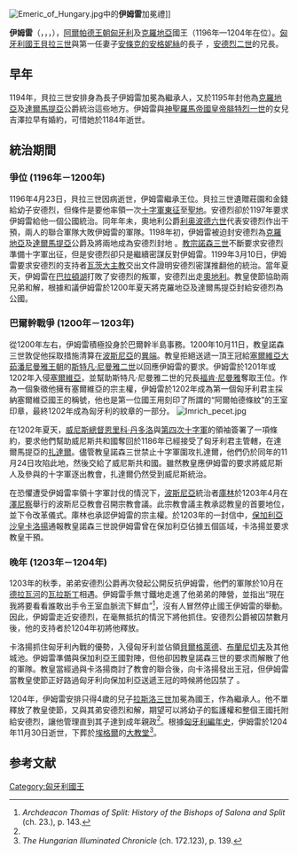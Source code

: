 [[File:Emeric_of_Hungary.jpg|thumb]]中的'''伊姆雷'''加冕禮]]

'''伊姆雷'''（{{lang-hu|'''Imre'''}}，{{lang-hr|'''Emerik'''}}，{{lang-sk|'''Imrich'''}}，{{bd|1174年||1204年|11月30日}}），[[阿爾帕德王朝|阿爾帕德王朝]][[匈牙利|匈牙利]]及[[克羅地亞|克羅地亞]]國王（1196年—1204年在位）。[[匈牙利國王|匈牙利國王]][[貝拉三世|貝拉三世]]與第一任妻子[[安條克的安格妮絲|安條克的安格妮絲]]的長子{{sfn|Makk|1994|p=282}}{{sfn|Kristó|Makk|1996|p=225}} ，[[安德烈二世|安德烈二世]]的兄長。

==早年==
1194年，貝拉三世安排身為長子伊姆雷加冕為繼承人{{sfn|Bartl|Čičaj|Kohútova|Letz|2002|p=30}}{{sfn|Makk|1989|p=114}}，又於1195年封他為[[克羅地亞|克羅地亞]]及[[達爾馬提亞|達爾馬提亞]]公爵統治這些地方{{sfn|Makk|1994|p=282}}{{sfn|Berend|Urbańczyk|Wiszewski|2013|p=178}}。伊姆雷與[[神聖羅馬帝國皇帝|神聖羅馬帝國皇帝]][[腓特烈一世_(神聖羅馬帝國)|腓特烈一世]]的女兒吉澤拉早有婚約，可惜她於1184年逝世{{sfn|Makk|1989|p=116}}。

==統治期間==
===爭位 (1196年－1200年)===
1196年4月23日，貝拉三世因病逝世，伊姆雷繼承王位{{sfn|Kristó|Makk|1996|p=225}}{{sfn|Berend|Urbańczyk|Wiszewski|2013|p=178}}。貝拉三世遺贈莊園和金錢給幼子安德烈，但條件是要他率領一次[[十字軍東征|十字軍東征]]至[[聖地|聖地]]{{sfn|Berend|Urbańczyk|Wiszewski|2013|pp=178, 234}}。安德烈卻於1197年要求伊姆雷給他一個公國統治{{sfn|Berend|Urbańczyk|Wiszewski|2013|p=234}}{{sfn|Fine|1994|p=22}}。同年年未，奧地利公爵[[利奥波德六世_(奥地利)|利奥波德六世]]代表安德烈作出干預，兩人的聯合軍隊大敗伊姆雷的軍隊{{sfn|Makk|1994|p=282}}{{sfn|Sebők|1994|p=421}}。1198年初，伊姆雷被迫封安德烈為[[克羅地亞|克羅地亞]]及[[達爾馬提亞|達爾馬提亞]]公爵及將兩地成為安德烈封地{{sfn|Fine|1994|p=22}}{{sfn|Magaš|2007|p=58}} 。[[教宗|教宗]][[諾森三世|諾森三世]]不斷要求安德烈準備十字軍出征{{sfn|Kristó|Makk|1996|p=225}}{{sfn|Érszegi|Solymosi|1981|p=124}}，但是安德烈卻只是繼續密謀反對伊姆雷。1199年3月10日，伊姆雷要求安德烈的支持者[[天主教瓦茨教區|瓦茨大主教]]交出文件證明安德烈密謀推翻他的統治{{sfn|Érszegi|Solymosi|1981|p=125}}。當年夏天，伊姆雷在[[巴拉頓湖|巴拉頓湖]]打敗了安德烈的叛軍，安德烈出走[[奧地利|奧地利]]{{sfn|Sebők|1994|p=565}}。教皇使節協助兩兄弟和解{{sfn|Érszegi|Solymosi|1981|p=125}}{{sfn|Berend|Urbańczyk|Wiszewski|2013|p=392}}，根據和議伊姆雷於1200年夏天將克羅地亞及達爾馬提亞封給安德烈為公國{{sfn|Érszegi|Solymosi|1981|p=125}}。

===巴爾幹戰爭 (1200年－1203年)===
從1200年左右，伊姆雷積極投身於巴爾幹半島事務{{sfn|Engel|2001|p=88}}。1200年10月11日，教皇諾森三世敦促他採取措施清算在[[波斯尼亞|波斯尼亞]]的[[異端|異端]]{{sfn|Engel|2001|pp=88–89}}{{sfn|Érszegi|Solymosi|1981|p=125}}。教皇拒絕送遞一頂王冠給[[塞爾維亞君主列表|塞爾維亞大茹潘]][[尼曼雅王朝|尼曼雅王朝]]的[[斯特凡·尼曼雅二世|斯特凡·尼曼雅二世]]以回應伊姆雷的要求{{sfn|Curta|2006|p=389}}。伊姆雷於1201年或1202年入侵[[塞爾維亞|塞爾維亞]]，並幫助斯特凡·尼曼雅二世的兄長[[福肯·尼曼雅|福肯·尼曼雅]]奪取王位{{sfn|Curta|2006|p=389}}{{sfn|Fine|1994|pp=47–48}}。作為一個象徵他擁有塞爾維亞的宗主權，伊姆雷於1202年成為第一個匈牙利君主採納塞爾維亞國王的稱號{{sfn|Engel|2001|p=88}}{{sfn|Fine|1994|pp=47–48}}，他也是第一位國王用刻印了所謂的“阿爾帕德條紋”的王室印章，最終1202年成為匈牙利的紋章的一部分{{sfn|Érszegi|Solymosi|1981|p=126}}。
[[File:Imrich_pecet.jpg|thumb]]

在1202年夏天，[[威尼斯總督|威尼斯總督]][[恩里科·丹多洛|恩里科·丹多洛]]與[[第四次十字軍|第四次十字軍]]的領袖簽署了一項條約，要求他們幫助威尼斯共和國奪回於1186年已經接受了匈牙利君主管轄，在達爾馬提亞的[[扎達爾|扎達爾]]{{sfn|McNeal|Wolff|1969|pp=167–168}}{{sfn|Magaš|2007|p=57}}。儘管教皇諾森三世禁止十字軍圍攻扎達爾，他們仍於同年的11月24日攻陷此地，然後交給了威尼斯共和國{{sfn|McNeal|Wolff|1969|p=168}}{{sfn|Fine|1994|p=61}}。雖然教皇應伊姆雷的要求將威尼斯人及參與的十字軍逐出教會，扎達爾仍然受到威尼斯統治{{sfn|McNeal|Wolff|1969|p=175}}{{sfn|Magaš|2007|p=57}}。

在恐懼遭受伊姆雷率領十字軍討伐的情況下，[[波斯尼亞|波斯尼亞]]統治者[[庫林|庫林]]於1203年4月在[[澤尼察|澤尼察]]舉行的波斯尼亞教會召開宗教會議{{sfn|Fine|1994|p=47}}{{sfn|Curta|2006|p=433}}。此宗教會議主教承認教皇的首要地位，並下令改革儀式{{sfn|Fine|1994|p=47}}。庫林也承認伊姆雷的宗主權{{sfn|Fine|1994|p=47}}。於1203年的一封信中，[[保加利亞君主列表|保加利亞沙皇]][[卡洛揚|卡洛揚]]通報教皇諾森三世說伊姆雷曾在保加利亞佔據五個區域，卡洛揚並要求教皇干預{{sfn|Fine|1994|p=55}}{{sfn|Curta|2006|p=383}}。

===晚年 (1203年－1204年)===
1203年的秋季，弟弟安德烈公爵再次發起公開反抗伊姆雷{{sfn|Kristó|Makk|1996|p=226}}，他們的軍隊於10月在[[德拉瓦河_(多瑙河)|德拉瓦河]]的[[瓦拉斯丁|瓦拉斯丁]]相遇{{sfn|Érszegi|Solymosi|1981|p=126}}。伊姆雷手無寸鐵地走進了他弟弟的陣營，並指出“現在我將要看看誰敢出手令王室血脈流下鮮血”<ref name=Thomas_of_Split_23_143>''Archdeacon Thomas of Split: History of the Bishops of Salona and Split'' (ch. 23.), p. 143.</ref>，沒有人冒然停止國王伊姆雷的舉動。因此，伊姆雷走近安德烈，在毫無抵抗的情況下將他抓住{{sfn|Kristó|Makk|1996|p=226}}{{sfn|Makk|1994|p=283}}。安德烈公爵被囚禁數月後，他的支持者於1204年初將他釋放{{sfn|Érszegi|Solymosi|1981|p=126}}。

卡洛揚抓住匈牙利內戰的優勢，入侵匈牙利並佔領[[貝爾格萊德|貝爾格萊德]]、[[布蘭尼切夫州|布蘭尼切夫]]及其他城池{{sfn|Fine|1994|p=55}}。伊姆雷準備與保加利亞王國對陣，但他卻因教皇諾森三世的要求而解散了他的軍隊{{sfn|Curta|2006|p=383}}。教皇當經過與卡洛揚商討了教會的聯合後，向卡洛揚發出王冠，但伊姆雷當教皇使節正好路過匈牙利向保加利亞送遞王冠的時候將他囚禁了{{sfn|Curta|2006|p=383}}  。

1204年，伊姆雷安排只得4歲的兒子[[拉斯洛三世|拉斯洛三世]]加冕為國王，作為繼承人{{sfn|Érszegi|Solymosi|1981|p=127}}。他不單釋放了教皇使節，又與其弟安德烈和解，期望可以將幼子的監護權和整個王國托附給安德烈，讓他管理直到其子達到成年親政<ref name=Thomas_of_Split_23_143/>{{sfn|Kristó|Makk|1996|p=226}}{{sfn|Érszegi|Solymosi|1981|p=127}}。根據[[匈牙利編年史|匈牙利編年史]]，伊姆雷於1204年11月30日逝世{{sfn|Kristó|Makk|1996|p=226}}{{sfn|Érszegi|Solymosi|1981|p=127}}，下葬於[[埃格爾|埃格爾]]的[[大教堂|大教堂]]{{sfn|Kristó|Makk|1996|p=226}}<ref>''The Hungarian Illuminated Chronicle'' (ch. 172.123), p. 139.</ref>。

==参考文献==
{{Reflist|3}}

{{s-start}}
{{s-hou|[[阿爾帕德王朝|阿爾帕德王朝]]||1174年|1204年|11月30日}}
{{s-reg}}
{{s-bef|before=[[貝拉三世|貝拉三世]]}}
{{s-ttl|title=[[匈牙利國王|匈牙利國王]] |years=1196年–1204年}}
{{s-aft|after=[[拉斯洛三世|拉斯洛三世]]}}
{{s-end}}
{{匈牙利君主}}
{{Authority control}}

[[Category:匈牙利國王|Category:匈牙利國王]]